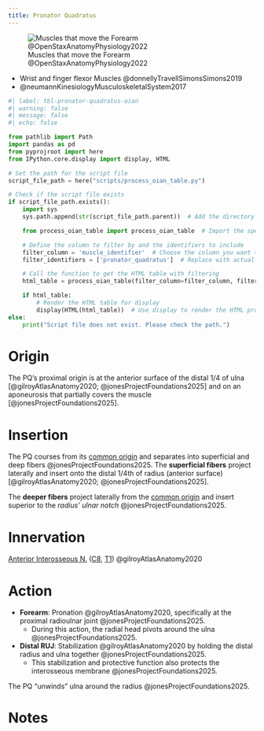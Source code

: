 ```yaml
---
title: Pronator Quadratus
---
```


![Muscles that move the Forearm @OpenStaxAnatomyPhysiology2022](/The Archive/Images/OpenStax Anatomy and Physiology 2e/fig11.25 Muscles That Move the Forearm.jpeg){#fig-openstax-fig11.25}


::: {.callout title="Reading list"}

- Wrist and finger flexor Muscles @donnellyTravellSimonsSimons2019
- @neumannKinesiologyMusculoskeletalSystem2017

:::

```python
#| label: tbl-pronator-quadratus-oian
#| warning: false
#| message: false
#| echo: false

from pathlib import Path
import pandas as pd
from pyprojroot import here
from IPython.core.display import display, HTML

# Set the path for the script file
script_file_path = here("scripts/process_oian_table.py")

# Check if the script file exists
if script_file_path.exists():
    import sys
    sys.path.append(str(script_file_path.parent))  # Add the directory of the script to the system path

    from process_oian_table import process_oian_table  # Import the specific function

    # Define the column to filter by and the identifiers to include
    filter_column = 'muscle_identifier'  # Choose the column you want to filter by
    filter_identifiers = ['pronator_quadratus']  # Replace with actual identifiers you want to include

    # Call the function to get the HTML table with filtering
    html_table = process_oian_table(filter_column=filter_column, filter_identifiers=filter_identifiers)

    if html_table:
        # Render the HTML table for display
        display(HTML(html_table))  # Use display to render the HTML properly
else:
    print("Script file does not exist. Please check the path.")

```



# Origin {#origin}

The PQ's proximal origin is at the anterior surface of the distal 1/4 of ulna [@gilroyAtlasAnatomy2020; @jonesProjectFoundations2025] and on an aponeurosis that partially covers the muscle [@jonesProjectFoundations2025].


# Insertion {#insertion}

The PQ courses from its [common origin](#origin) and separates into superficial and deep fibers @jonesProjectFoundations2025.
The **superficial fibers** project laterally and insert onto the distal 1/4th of radius (anterior surface) [@gilroyAtlasAnatomy2020; @jonesProjectFoundations2025].

The **deeper fibers** project laterally from the [common origin](#origin) and insert superior to the *radius' ulnar notch* @jonesProjectFoundations2025.

# Innervation {#innervation}

[Anterior Interosseous N.]({{< var ref-anterior-interosseous-nerve.path >}}) ([C8]({{< var ref-nerve-root.c8 >}}), [T1]({{< var ref-nerve-root.t1 >}})) @gilroyAtlasAnatomy2020

# Action {#action}

- **Forearm**: Pronation @gilroyAtlasAnatomy2020, specifically at the proximal radioulnar joint @jonesProjectFoundations2025.
    - During this action, the radial head pivots around the ulna @jonesProjectFoundations2025.
- **Distal RUJ**: Stabilization @gilroyAtlasAnatomy2020 by holding the distal radius and ulna together @jonesProjectFoundations2025.
    - This stabilization and protective function also protects the interosseous membrane @jonesProjectFoundations2025.

The PQ "unwinds" ulna around the radius @jonesProjectFoundations2025.



# Notes